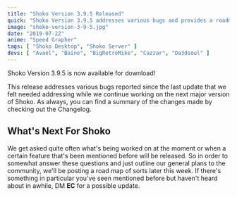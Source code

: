 ```yaml
---
title: "Shoko Version 3.9.5 Released"
quick: "Shoko Version 3.9.5 addresses various bugs and provides a roadmap update for the next major version."
image: "shoko-version-3-9-5.jpg"
date: "2019-07-22"
anime: "Speed Grapher"
tags: [ "Shoko Desktop", "Shoko Server" ]
devs: [ "Avael", "Baine", "BigRetroMike", "Cazzar", "Da3dsoul" ]
---
```


Shoko Version 3.9.5 is now available for download!

This release addresses various bugs reported since the last update that we felt needed addressing while we continue
working on the next major version of Shoko. As always, you can find a summary of the changes made by checking out the
Changelog.

## What's Next For Shoko

We get asked quite often what's being worked on at the moment or when a certain feature that's been mentioned before
will be released. So in order to somewhat answer these questions and just outline our general plans to the community,
we'll be posting a road map of sorts later this week. If there's something in particular you've seen mentioned before
but haven't heard about in awhile, DM **EC** for a possible update.
